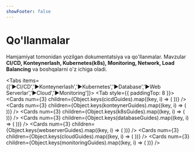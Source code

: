 ```yaml
---
showFooter: false
---
```


# Qo'llanmalar

Hamjamiyat tomonidan yozilgan dokumentatsiya va qo'llanmalar. Mavzular **CI/CD, Konteynerlash, Kubernetes(k8s), Monitoring, Network, Load Balancing** va boshqalarni o'z ichiga oladi.

<Tabs items={['▶️CI/CD','▶️Konteynerlash','▶️Kubernetes','▶️Database','▶️Web Serverlar','▶️Cloud','▶️Monitoring']}>
  <Tab style={{ paddingTop: 8 }}>
    <Cards
      num={3}
      children={Object.keys(cicdGuides).map((key, i) => (
        <Card
          key={i}
          title={cicdGuides[key].title}
          description={cicdGuides[key].description}
          icon={cicdGuides[key].icon}
          href={cicdGuides[key].href}
        />
      ))}
    />
  </Tab>
  <Tab>
    <Cards
      num={3}
      children={Object.keys(konteynerGuides).map((key, i) => (
        <Card
          key={i}
          title={konteynerGuides[key].title}
          description={konteynerGuides[key].description}
          icon={konteynerGuides[key].icon}
          href={konteynerGuides[key].href}
        />
      ))}
    />
  </Tab>
  <Tab>
    <Cards
      num={3}
      children={Object.keys(k8sGuides).map((key, i) => (
        <Card
          key={i}
          title={k8sGuides[key].title}
          description={k8sGuides[key].description}
          icon={k8sGuides[key].icon}
          href={k8sGuides[key].href}
        />
      ))}
    />
  </Tab>
  <Tab>
    <Cards
      num={3}
      children={Object.keys(databaseGuides).map((key, i) => (
        <Card
          key={i}
          title={databaseGuides[key].title}
          description={databaseGuides[key].description}
          icon={databaseGuides[key].icon}
          href={databaseGuides[key].href}
        />
      ))}
    />
  </Tab>
  <Tab>
    <Cards
      num={3}
      children={Object.keys(webserverGuides).map((key, i) => (
        <Card
          key={i}
          title={webserverGuides[key].title}
          description={webserverGuides[key].description}
          icon={webserverGuides[key].icon}
          href={webserverGuides[key].href}
        />
      ))}
    />
  </Tab>
  <Tab>
    <Cards
      num={3}
      children={Object.keys(cloudGuides).map((key, i) => (
        <Card
          key={i}
          title={cloudGuides[key].title}
          description={cloudGuides[key].description}
          icon={cloudGuides[key].icon}
          href={cloudGuides[key].href}
        />
      ))}
    />
  </Tab>
  <Tab>
    <Cards
      num={3}
      children={Object.keys(monitoringGuides).map((key, i) => (
        <Card
          key={i}
          title={monitoringGuides[key].title}
          description={monitoringGuides[key].description}
          icon={monitoringGuides[key].icon}
          href={monitoringGuides[key].href}
        />
      ))}
    />
  </Tab>
</Tabs>